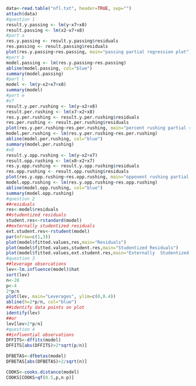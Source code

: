```R
data<-read.table("nfl.txt", header=TRUE, sep="")
attach(data)
#question 1
result.y.passing <- lm(y~x7+x8)
result.passing <- lm(x2~x7+x8)
#part a
res.y.passing <- result.y.passing$residuals
res.passing <- result.passing$residuals
plot(res.y.passing~res.passing, main="passing partial regression plot")
#part b
model.passing <- lm(res.y.passing~res.passing)
abline(model.passing, col="blue")
summary(model.passing)
#part c
model <- lm(y~x2+x7+x8)
summary(model)
#part e
#x7
result.y.per.rushing <- lm(y~x2+x8)
result.per.rushing <- lm(x7~x2+x8)
res.y.per.rushing <- result.y.per.rushing$residuals
res.per.rushing <- result.per.rushing$residuals
plot(res.y.per.rushing~res.per.rushing, main="percent rushing partial regression plot")
model.per.rushing <- lm(res.y.per.rushing~res.per.rushing)
abline(model.per.rushing, col="blue")
summary(model.per.rushing)
#x8
result.y.opp.rushing <- lm(y~x2+x7)
result.opp.rushing <- lm(x8~x2+x7)
res.y.opp.rushing <- result.y.opp.rushing$residuals
res.opp.rushing <- result.opp.rushing$residuals
plot(res.y.opp.rushing~res.opp.rushing, main="opponent rushing partial regression plot")
model.opp.rushing <- lm(res.y.opp.rushing~res.opp.rushing)
abline(model.opp.rushing, col="blue")
summary(model.opp.rushing)
#question 2
##residuals
res<-model$residuals 
##studentized residuals
student.res<-rstandard(model) 
##externally studentized residuals
ext.student.res<-rstudent(model) 
par(mfrow=c(1,3))
plot(model$fitted.values,res,main="Residuals")
plot(model$fitted.values,student.res,main="Studentized Residuals")
plot(model$fitted.values,ext.student.res,main="Externally  Studentized Residuals")
#question 3
##leverage obsercations
lev<-lm.influence(model)$hat 
sort(lev)
n<-28
p<-4
2*p/n
plot(lev, main="Leverages", ylim=c(0,0.4))
abline(h=2*p/n, col="blue")
##identify data points on plot
identify(lev)
##or
lev[lev>2*p/n]
#question 4
##influential observations
DFFITS<-dffits(model)
DFFITS[abs(DFFITS)>2*sqrt(p/n)]

DFBETAS<-dfbetas(model)
DFBETAS[abs(DFBETAS)>2/sqrt(n)]

COOKS<-cooks.distance(model)
COOKS[COOKS>qf(0.5,p,n-p)]
```